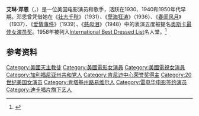 {{Infobox person
| name        = Irene Dunne
| image       = Studio photograph of Irene Dunne.jpg
| imagesize   = 250px
| caption     = 
| birth_name   = Irene Marie Dunn
| birth_date   = {{Birth date|1898|12|20}}
| birth_place  = [[Louisville,_Kentucky|Louisville]], [[Kentucky|Kentucky]], U.S.
| years_active =  1922-1985
| death_date   = {{Death date and age|1990|9|4|1898|12|20}}
| occupation  = Actress
| death_place  = [[Los_Angeles,_California|Los Angeles]], [[California|California]], U.S.
| spouse      = Francis Dennis Griffin (1928-1965) (his death) 1 adopted daughter
}}
'''艾琳·邓恩'''（{{lang-en|Irene Dunne}}，{{bd|1898年|12月20日|1990年|9月4日|catIdx=Dunne}}）是一位美国电影演员和歌手，活跃在1930、1940和1950年代早期。邓恩曾凭借她在《[[壮志千秋|壮志千秋]]》（1931）、《[[孽海狂涛|孽海狂涛]]》（1936）、《[[春闺风月|春闺风月]]》（1937）、《[[爱情事件|爱情事件]]》（1939）、《[[慈母泪|慈母泪]]》（1948）中的表演五度被提名[[奥斯卡最佳女演员奖|奥斯卡最佳女演员奖]]。1958年被列入[[International_Best_Dressed_List|International Best Dressed List]]名人堂。<ref>{{Cite web |url=http://www.vanityfair.com/culture/bestdressed/bestdressed_women?currentPage=1 |title=''Vanity Fair'' |access-date=2011-10-09 |archive-date=2013-07-12 |archive-url=https://web.archive.org/web/20130712215415/http://www.vanityfair.com/style/the-international-best-dressed-list/hall-of-fame-women |dead-url=no }}</ref>

==参考资料==
{{reflist}}
{{20世纪80年代肯尼迪中心荣誉奖}}
{{Authority control}}
{{DEFAULTSORT: Dunne, Irene}}
[[Category:美國天主教徒|Category:美國天主教徒]]
[[Category:美國電影女演員|Category:美國電影女演員]]
[[Category:美國電視女演員|Category:美國電視女演員]]
[[Category:加利福尼亚州共和党人|Category:加利福尼亚州共和党人]]
[[Category:肯尼迪中心荣誉奖得主|Category:肯尼迪中心荣誉奖得主]]
[[Category:20世纪美国女演员|Category:20世纪美国女演员]]
[[Category:肯塔基州路易维尔人|Category:肯塔基州路易维尔人]]
[[Category:雷电华电影签约演员|Category:雷电华电影签约演员]]
[[Category:迪卡唱片旗下艺人|Category:迪卡唱片旗下艺人]]
